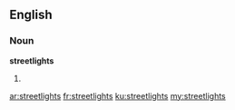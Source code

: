 ==English==
===Noun===
'''streetlights'''
# {{plural of|streetlight}}

[[ar:streetlights]]
[[fr:streetlights]]
[[ku:streetlights]]
[[my:streetlights]]